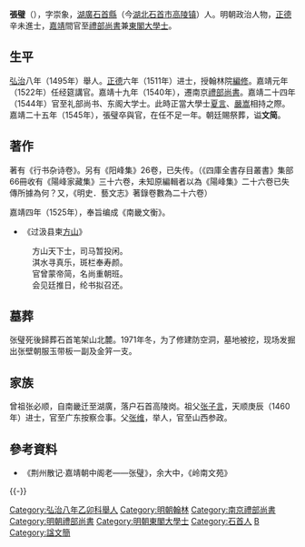 {{明清人物信息框
| 姓名 = 張璧
| 原名 =
| 圖片名稱 = 
| 圖片大小 = 220px
| 圖片說明 = 
| 最高職務 = 禮部尚書兼東閣大學士
| 最高散阶 =
| 國家 = 大明
| 爵位 =
| 籍貫 = [[湖廣|湖廣]][[石首縣|石首縣]]
| 族裔 = 漢族
| 旗籍 = 
| 字號 = 字崇象
| 室名 = 
| 諡號 = 文簡
| 出生日期 = [[成化|成化]]十年（1474年）
| 出生地點 = 
| 逝世日期 = [[嘉靖|嘉靖]]二十四年（1545年）
| 逝世地點 = 
| 墓葬 =
| 配偶 =
| 親屬 =（祖父）[[張子言|張子言]] 
| 出身 = 
*弘治八年乙卯科舉人
*正德六年辛未科進士出身
| 經歷 = 
| 著作 =
}}

'''張璧'''（{{bd|1474年||1545年|catIdx=Z張}}），字崇象，[[湖廣|湖廣]][[石首縣|石首縣]]（今[[湖北|湖北]][[石首市|石首市]][[高陵镇_(石首市)|高陵镇]]）人。明朝政治人物，[[正德_(明朝)|正德]]辛未進士，[[嘉靖|嘉靖]]間官至[[禮部尚書|禮部尚書]]兼[[東閣大學士|東閣大學士]]。

==生平==
[[弘治_(明朝)|弘治]]八年（1495年）舉人。[[正德_(明朝)|正德]]六年（1511年）进士，授翰林院[[編修|編修]]。嘉靖元年（1522年）任经筵講官。嘉靖十九年（1540年），遷南京[[禮部尚書|禮部尚書]]。嘉靖二十四年（1544年）官至礼部尚书、东阁大学士。此時正當大學士[[夏言|夏言]]、[[嚴嵩|嚴嵩]]相持之際。嘉靖二十五年（1545年），張璧卒與官，在任不足一年。朝廷賜祭葬，谥'''文简'''。

==著作==
著有《行书杂诗卷》。另有《阳峰集》26卷，已失传。（《四庫全書存目叢書》集部66冊收有《陽峰家藏集》三十六卷，未知原編輯者以為《陽峰集》二十六卷已失傳所據為何？又，《明史．藝文志》著錄卷數為二十六卷）

嘉靖四年（1525年），奉旨编成《南畿文衡》。

*《过汲县柬[[张衍庆|方山]]》
:方山天下士，司马暂投闲。
:淇水寻真乐，斑栏奉寿颜。
:官曾蒙帝简，名尚重朝班。
:会见廷推日，纶书拟召还。

==墓葬==
张璧死後歸葬石首笔架山北麓。1971年冬，为了修建防空洞，墓地被挖，现场发掘出张壁朝服玉带板一副及金笄一支。

==家族==
曾祖张必顺，自南畿迁至湖廣，落户石首高陵岗。祖父[[张子言|张子言]]，天顺庚辰（1460年）进士，官至广东按察佥事。父[[张维|张维]]，举人，官至山西参政。

==參考資料==
*《荆州散记·嘉靖朝中阁老——张璧》，余大中，《岭南文苑》

{{-}}
{{並稱|明代石首縣“三閣老”|[[杨溥_(明朝)|杨溥]] - [[袁宗皋|袁宗皋]] - [[張璧_(明朝)|張璧]]}}
{{start box}}
{{s-off}}
{{succession box|[[嚴嵩|嚴嵩]]|[[費寀|費寀]]|[[明朝禮部尚書|明朝禮部尚書]]|1543年-1544年}}
{{end box}}
{{正德六年辛未科殿試金榜}}
{{左順門事件}}
{{DEFAULTSORT:Zhang張}}
[[Category:弘治八年乙卯科舉人|Category:弘治八年乙卯科舉人]]
[[Category:明朝翰林|Category:明朝翰林]]
[[Category:南京禮部尚書|Category:南京禮部尚書]]
[[Category:明朝禮部尚書|Category:明朝禮部尚書]]
[[Category:明朝東閣大學士|Category:明朝東閣大學士]]
[[Category:石首人|Category:石首人]]
[[Category:張姓|B]]
[[Category:諡文簡|Category:諡文簡]]